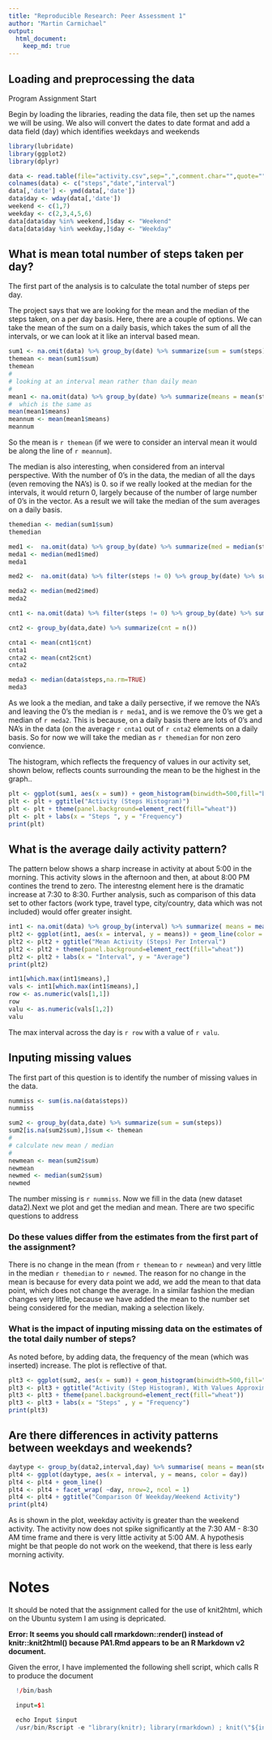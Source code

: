 ```yaml
---
title: "Reproducible Research: Peer Assessment 1"
author: "Martin Carmichael"
output: 
  html_document:
    keep_md: true
---
```



## Loading and preprocessing the data
Program Assignment Start   

Begin by loading  the libraries, reading the data file, then set up the names we will be using. We also will convert the dates to date format and add a data field (day) which identifies weekdays and weekends

```r
library(lubridate)
library(ggplot2)
library(dplyr)

data <- read.table(file="activity.csv",sep=",",comment.char="",quote="",header=TRUE)
colnames(data) <- c("steps","date","interval")
data[,'date'] <- ymd(data[,'date'])
data$day <- wday(data[,'date'])
weekend <- c(1,7)
weekday <- c(2,3,4,5,6)
data[data$day %in% weekend,]$day <- "Weekend"
data[data$day %in% weekday,]$day <- "Weekday"
```


## What is mean total number of steps taken per day?


The first part of the analysis is to calculate the total number of steps per day.


The project says that we are looking for the mean and the median of the steps taken, on a per day basis. Here, there are a couple of options.  We can take the mean of the sum on a daily basis, which takes the sum of all the intervals, or we can look at it like an interval based mean.


```r
sum1 <- na.omit(data) %>% group_by(date) %>% summarize(sum = sum(steps))
themean <- mean(sum1$sum)
themean
#
# looking at an interval mean rather than daily mean
#
mean1 <- na.omit(data) %>% group_by(date) %>% summarize(means = mean(steps))
#  which is the same as
mean(mean1$means)
meannum <- mean(mean1$means)
meannum

```
So the mean is `r themean` (if we were to consider an interval mean it would be along the line of `r meannum`).      


The median is also interesting, when considered from an interval perspective.  With the number of 0's in the data, the median of all the days (even removing the NA's) is 0. so if we really looked at the median for the intervals, it would return 0, largely because of the number of large number of 0's in the vector. As a result we will take the median of the sum averages on a daily basis.


```r
themedian <- median(sum1$sum)
themedian

med1 <-  na.omit(data) %>% group_by(date) %>% summarize(med = median(steps))
meda1 <- median(med1$med)
meda1

med2 <-  na.omit(data) %>% filter(steps != 0) %>% group_by(date) %>% summarize(med = median(steps))

meda2 <- median(med2$med)
meda2

cnt1 <- na.omit(data) %>% filter(steps != 0) %>% group_by(date) %>% summarize(cnt = n())

cnt2 <- group_by(data,date) %>% summarize(cnt = n())

cnta1 <- mean(cnt1$cnt)
cnta1
cnta2 <- mean(cnt2$cnt)
cnta2

meda3 <- median(data$steps,na.rm=TRUE)
meda3

```

As we look a the median, and take a daily persective, if we remove the NA's and leaving the 0's the median is `r meda1`, and is we remove the 0's we get a median of `r meda2`. This is because, on a daily basis there are lots of 0's and NA's in the data (on the average `r cnta1` out of `r cnta2` elements on a daily basis.  So for now we will take the median as `r themedian` for non zero convience. 
    
The histogram, which reflects the frequency of values in our activity set, shown below, reflects counts surrounding the mean to be the highest in the graph..


```r

plt <- ggplot(sum1, aes(x = sum)) + geom_histogram(binwidth=500,fill="blue")
plt <- plt + ggtitle("Activity (Steps Histogram)") 
plt <- plt + theme(panel.background=element_rect(fill="wheat"))
plt <- plt + labs(x = "Steps ", y = "Frequency")
print(plt)
```

## What is the average daily activity pattern?

The pattern below shows a sharp increase in activity at about 5:00 in the morning. This activity slows in the afternoon and then, at about 8:00 PM contines the trend to zero. The interestng element here is the dramatic increase at 7:30 to 8:30. Further analysis, such as comparison of this data set to other factors (work type, travel type, city/country, data which was not included) would offer greater insight.


```r

int1 <- na.omit(data) %>% group_by(interval) %>% summarize( means = mean(steps))
plt2 <- ggplot(int1, aes(x = interval, y = means)) + geom_line(color = "blue",lwd = 2)
plt2 <- plt2 + ggtitle("Mean Activity (Steps) Per Interval")
plt2 <- plt2 + theme(panel.background=element_rect(fill="wheat"))
plt2 <- plt2 + labs(x = "Interval", y = "Average")
print(plt2)

int1[which.max(int1$means),]
vals <- int1[which.max(int1$means),]
row <- as.numeric(vals[1,1])
row
valu <- as.numeric(vals[1,2])
valu
```

The max interval across the day is `r row` with a value of `r valu`.


## Inputing missing values

The first part of this question is to identify the number of missing values in the data. 

```r
nummiss <- sum(is.na(data$steps))
nummiss

sum2 <- group_by(data,date) %>% summarize(sum = sum(steps))
sum2[is.na(sum2$sum),]$sum <- themean
#
# calculate new mean / median
#
newmean <- mean(sum2$sum)
newmean
newmed <- median(sum2$sum)
newmed

```

The number missing is `r nummiss`. Now we fill in the data (new dataset data2).Next we plot and get the median and mean. There are two specific questions to address   

### Do these values differ from the estimates from the first part of the assignment?   


There is no change in the mean (from `r themean` to `r newmean`) and very little in the median `r themedian` to `r newmed`.  The reason for no change in the mean is because for every data point we add, we add the mean to that data point, which does not change the average.  In a similar fashion the median changes very little, because we have added the mean to the number set being considered for the median, making a selection likely.


### What is the impact of inputing missing data on the estimates of the total daily number of steps?

As noted before, by adding data, the frequency of the mean (which was inserted) increase. The plot is reflective of that.


```r

plt3 <- ggplot(sum2, aes(x = sum)) + geom_histogram(binwidth=500,fill="blue")
plt3 <- plt3 + ggtitle("Activity (Step Histogram), With Values Approximated")
plt3 <- plt3 + theme(panel.background=element_rect(fill="wheat"))
plt3 <- plt3 + labs(x = "Steps" , y = "Frequency")
print(plt3)
```


## Are there differences in activity patterns between weekdays and weekends?

```r

daytype <- group_by(data2,interval,day) %>% summarise( means = mean(steps))
plt4 <- ggplot(daytype, aes(x = interval, y = means, color = day))
plt4 <- plt4 + geom_line()
plt4 <- plt4 + facet_wrap( ~day, nrow=2, ncol = 1)
plt4 <- plt4 + ggtitle("Comparison Of Weekday/Weekend Activity")
print(plt4)
```

As is shown in the plot, weekday activity is greater than the weekend activity. The activity now does not spike significantly at the 7:30 AM - 8:30 AM time frame and there is very little activity at 5:00 AM. A hypothesis might be that people do not work on the weekend, that there is less early morning activity. 


# Notes

It should be noted that the assignment called for the use of knit2html, which on the Ubuntu system I am using is depricated.  


**Error: It seems you should call rmarkdown::render() instead of knitr::knit2html() because PA1.Rmd appears to be an R Markdown v2 document.**

Given the error, I have implemented the following shell script,
which calls R to produce the document 

```r

  !/bin/bash    

  input=$1   

  echo Input $input   
  /usr/bin/Rscript -e "library(knitr); library(rmarkdown) ; knit(\"${input}.Rmd\",\"${input}.md\"); render(\"${input}.md\") ; browseURL(\"${input}.html\") "

```
